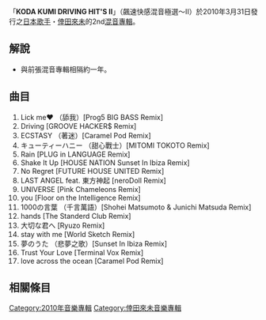 {{infobox Album |
 Name = KODA KUMI DRIVING HIT'S II～飆速快感混音極選～II|
 Type = 混音 |
 Artist = [[倖田來未|倖田來未]] |
 Cover = |
 Released = 2010年3月31日 |
 Recorded = |
 Genre = [[J-POP|J-POP]] |
 Length =  |
 Label = [[rhythm_zone|rhythm zone]]|

 Producer = |
 Reviews = |
 Chart position = *最高第5名（[[Oricon|Oricon]]）
 |
 Last album = [[BEST～third_universe～_&_8th_AL_"UNIVERSE"_三度體驗～第三次精選～_&_8th_AL_"無限宇宙"|BEST～third universe～ & 8th AL "UNIVERSE" <small>三度體驗～第三次精選～& 8th AL "無限宇宙"</small>]] <br />（2010年）|
 This album = '''KODA KUMI DRIVING HIT'S II～飆速快感混音極選～II'''<br />（2010年） |
 Next album = [[ETERNITY_～Love_&_Songs～|ETERNITY ～Love & Songs～]]<br />（2010年） |
}}

「'''KODA KUMI DRIVING HIT'S II'''」（飆速快感混音極選～II）於2010年3月31日發行之[[日本|日本]][[歌手|歌手]]・[[倖田來未|倖田來未]]的2nd[[混音|混音]][[專輯|專輯]]。

== 解說 ==
*與前張混音專輯相隔約一年。


== 曲目 ==
# Lick me♥  （舔我）[Prog5 BIG BASS Remix]
#Driving [GROOVE HACKER$ Remix]
# ECSTASY （著迷）[Caramel Pod Remix]
# キューティーハニー （甜心戰士）[MITOMI TOKOTO Remix]
# Rain [PLUG in LANGUAGE Remix]
# Shake It Up [HOUSE NATION Sunset In Ibiza Remix]
# No Regret [FUTURE HOUSE UNITED Remix]
# LAST ANGEL feat. 東方神起 [neroDoll Remix]
# UNIVERSE [Pink Chameleons Remix]
# you [Floor on the Intelligence Remix]
# 1000の言葉 （千言萬語）[Shohei Matsumoto & Junichi Matsuda Remix]
# hands [The Standerd Club Remix]
# 大切な君へ [Ryuzo Remix]
# stay with me [World Sketch Remix]
# 夢のうた （悲夢之歌）[Sunset In Ibiza Remix]
# Trust Your Love [Terminal Vox Remix]
# love across the ocean [Caramel Pod Remix]


==相關條目==
{{倖田來未}}
[[Category:2010年音樂專輯|Category:2010年音樂專輯]]
[[Category:倖田來未音樂專輯|Category:倖田來未音樂專輯]]